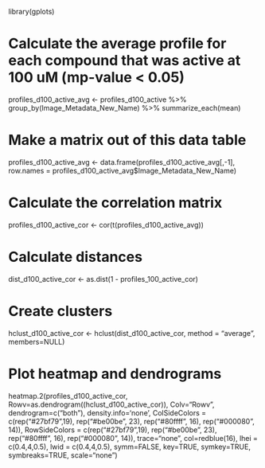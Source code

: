 library(gplots)

# Calculate the average profile for each compound that was active at 100 uM (mp-value < 0.05) 

profiles_d100_active_avg <- profiles_d100_active %>% group_by(Image_Metadata_New_Name) %>% summarize_each(mean)

# Make a matrix out of this data table 

profiles_d100_active_avg <- data.frame(profiles_d100_active_avg[,-1], row.names = profiles_d100_active_avg$Image_Metadata_New_Name)

# Calculate the correlation matrix 

profiles_d100_active_cor <- cor(t(profiles_d100_active_avg))

# Calculate distances 

dist_d100_active_cor <- as.dist(1 - profiles_100_active_cor)

# Create clusters 

hclust_d100_active_cor <- hclust(dist_d100_active_cor, method = "average", members=NULL)

# Plot heatmap and dendrograms 

heatmap.2(profiles_d100_active_cor, 
          Rowv=as.dendrogram((hclust_d100_active_cor)), 
          Colv="Rowv", dendrogram=c("both"), 
          density.info='none', 
          ColSideColors = c(rep("#27bf79",19), rep("#be00be", 23), rep("#80ffff", 16), rep("#000080", 14)), 
          RowSideColors = c(rep("#27bf79",19), rep("#be00be", 23), rep("#80ffff", 16), rep("#000080", 14)), 
          trace="none", 
          col=redblue(16), 
          lhei = c(0.4,4,0.5), 
          lwid = c(0.4,4,0.5), 
          symm=FALSE, 
          key=TRUE, 
          symkey=TRUE, 
          symbreaks=TRUE, 
          scale="none")
